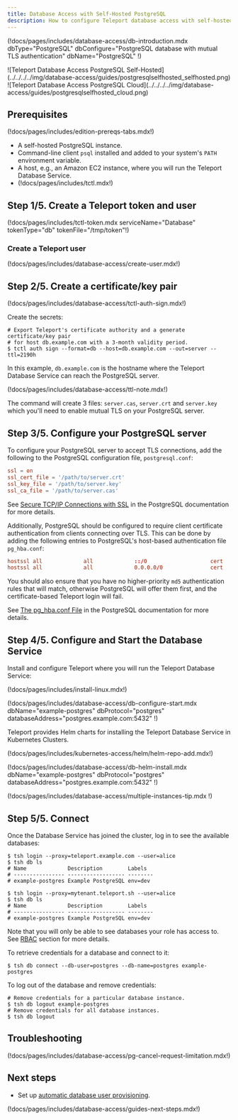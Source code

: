 ```yaml
---
title: Database Access with Self-Hosted PostgreSQL
description: How to configure Teleport database access with self-hosted PostgreSQL.
---
```


(!docs/pages/includes/database-access/db-introduction.mdx  dbType="PostgreSQL" dbConfigure="PostgreSQL database with mutual TLS authentication" dbName="PostgreSQL" !)

<Tabs>
<TabItem scope={["oss", "enterprise"]} label="Self-Hosted">
![Teleport Database Access PostgreSQL Self-Hosted](../../../../img/database-access/guides/postgresqlselfhosted_selfhosted.png)
</TabItem>
<TabItem scope={["cloud"]} label="Teleport Enterprise Cloud">
![Teleport Database Access PostgreSQL Cloud](../../../../img/database-access/guides/postgresqlselfhosted_cloud.png)
</TabItem>

</Tabs>

## Prerequisites

(!docs/pages/includes/edition-prereqs-tabs.mdx!)

- A self-hosted PostgreSQL instance.
- Command-line client `psql` installed and added to your system's `PATH` environment variable.
- A host, e.g., an Amazon EC2 instance, where you will run the Teleport Database
  Service.
- (!docs/pages/includes/tctl.mdx!)

## Step 1/5. Create a Teleport token and user

(!docs/pages/includes/tctl-token.mdx serviceName="Database" tokenType="db" tokenFile="/tmp/token"!)

### Create a Teleport user

(!docs/pages/includes/database-access/create-user.mdx!)

## Step 2/5. Create a certificate/key pair

(!docs/pages/includes/database-access/tctl-auth-sign.mdx!)

Create the secrets:

```code
# Export Teleport's certificate authority and a generate certificate/key pair
# for host db.example.com with a 3-month validity period.
$ tctl auth sign --format=db --host=db.example.com --out=server --ttl=2190h
```

In this example, `db.example.com` is the hostname where the Teleport Database
Service can reach the PostgreSQL server.

(!docs/pages/includes/database-access/ttl-note.mdx!)

The command will create 3 files: `server.cas`, `server.crt` and `server.key`
which you'll need to enable mutual TLS on your PostgreSQL server.

## Step 3/5. Configure your PostgreSQL server

To configure your PostgreSQL server to accept TLS connections, add the following
to the PostgreSQL configuration file, `postgresql.conf`:

```conf
ssl = on
ssl_cert_file = '/path/to/server.crt'
ssl_key_file = '/path/to/server.key'
ssl_ca_file = '/path/to/server.cas'
```

See [Secure TCP/IP Connections with SSL](https://www.postgresql.org/docs/current/ssl-tcp.html)
in the PostgreSQL documentation for more details.

Additionally, PostgreSQL should be configured to require client certificate
authentication from clients connecting over TLS. This can be done by adding
the following entries to PostgreSQL's host-based authentication file `pg_hba.conf`:

```conf
hostssl all             all             ::/0                    cert
hostssl all             all             0.0.0.0/0               cert
```

You should also ensure that you have no higher-priority `md5` authentication
rules that will match, otherwise PostgreSQL will offer them first, and the
certificate-based Teleport login will fail.

See [The pg_hba.conf File](https://www.postgresql.org/docs/current/auth-pg-hba-conf.html)
in the PostgreSQL documentation for more details.

## Step 4/5. Configure and Start the Database Service

Install and configure Teleport where you will run the Teleport Database Service:

<Tabs>
<TabItem label="Linux Server">

(!docs/pages/includes/install-linux.mdx!)

(!docs/pages/includes/database-access/db-configure-start.mdx dbName="example-postgres" dbProtocol="postgres" databaseAddress="postgres.example.com:5432" !)

</TabItem>
<TabItem label="Kubernetes Cluster">
  Teleport provides Helm charts for installing the Teleport Database Service in Kubernetes Clusters.

  (!docs/pages/includes/kubernetes-access/helm/helm-repo-add.mdx!)

  (!docs/pages/includes/database-access/db-helm-install.mdx dbName="example-postgres" dbProtocol="postgres" databaseAddress="postgres.example.com:5432" !)
</TabItem>
</Tabs>

(!docs/pages/includes/database-access/multiple-instances-tip.mdx !)

## Step 5/5. Connect

Once the Database Service has joined the cluster, log in to see the available
databases:

<Tabs>
<TabItem scope={["oss", "enterprise"]} label="Self-Hosted">

```code
$ tsh login --proxy=teleport.example.com --user=alice
$ tsh db ls
# Name             Description        Labels
# ---------------- ------------------ --------
# example-postgres Example PostgreSQL env=dev
```

</TabItem>
<TabItem scope={["cloud"]} label="Teleport Enterprise Cloud">

```code
$ tsh login --proxy=mytenant.teleport.sh --user=alice
$ tsh db ls
# Name             Description        Labels
# ---------------- ------------------ --------
# example-postgres Example PostgreSQL env=dev
```

</TabItem>

</Tabs>

Note that you will only be able to see databases your role has access to. See
[RBAC](../rbac/rbac.mdx) section for more details.

To retrieve credentials for a database and connect to it:

```code
$ tsh db connect --db-user=postgres --db-name=postgres example-postgres
```

To log out of the database and remove credentials:

```code
# Remove credentials for a particular database instance.
$ tsh db logout example-postgres
# Remove credentials for all database instances.
$ tsh db logout
```

## Troubleshooting

(!docs/pages/includes/database-access/pg-cancel-request-limitation.mdx!)

## Next steps

- Set up [automatic database user provisioning](../auto-user-provisioning/postgres.mdx).

(!docs/pages/includes/database-access/guides-next-steps.mdx!)
